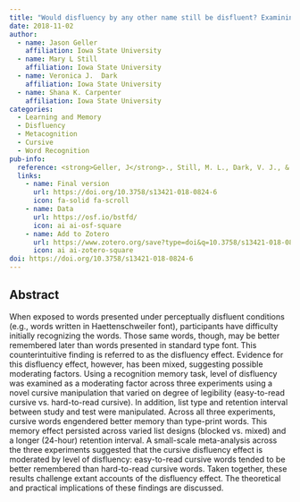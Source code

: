 ```yaml
---
title: "Would disfluency by any other name still be disfluent? Examining the disfluency effect with cursive handwriting"
date: 2018-11-02
author:
  - name: Jason Geller
    affiliation: Iowa State University
  - name: Mary L Still
    affiliation: Iowa State University
  - name: Veronica J.  Dark
    affiliation: Iowa State University
  - name: Shana K. Carpenter
    affiliation: Iowa State University
categories: 
  - Learning and Memory
  - Disfluency
  - Metacognition
  - Cursive
  - Word Recognition
pub-info:
  reference: <strong>Geller, J</strong>., Still, M. L., Dark, V. J., & Carpenter, S. K. (2018). Would disfluency by any other name still be disfluent? Examining the disfluency effect with cursive handwriting. <em>Memory & Cognition</em>, 46(7), 1109–1126. https://doi.org/10.3758/s13421-018-0824-6
  links:
    - name: Final version
      url: https://doi.org/10.3758/s13421-018-0824-6
      icon: fa-solid fa-scroll
    - name: Data
      url: https://osf.io/bstfd/
      icon: ai ai-osf-square
    - name: Add to Zotero
      url: https://www.zotero.org/save?type=doi&q=10.3758/s13421-018-0824-6
      icon: ai ai-zotero-square
doi: https://doi.org/10.3758/s13421-018-0824-6
---
```


## Abstract

When exposed to words presented under perceptually disfluent conditions (e.g., words written in Haettenschweiler font), participants have difficulty initially recognizing the words. Those same words, though, may be better remembered later than words presented in standard type font. This counterintuitive finding is referred to as the disfluency effect. Evidence for this disfluency effect, however, has been mixed, suggesting possible moderating factors. Using a recognition memory task, level of disfluency was examined as a moderating factor across three experiments using a novel cursive manipulation that varied on degree of legibility (easy-to-read cursive vs. hard-to-read cursive). In addition, list type and retention interval between study and test were manipulated. Across all three experiments, cursive words engendered better memory than type-print words. This memory effect persisted across varied list designs (blocked vs. mixed) and a longer (24-hour) retention interval. A small-scale meta-analysis across the three experiments suggested that the cursive disfluency effect is moderated by level of disfluency: easy-to-read cursive words tended to be better remembered than hard-to-read cursive words. Taken together, these results challenge extant accounts of the disfluency effect. The theoretical and practical implications of these findings are discussed.
